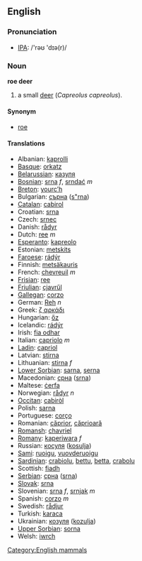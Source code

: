 ==English==
=== Pronunciation ===
*[[w:IPA|IPA]]: /'rəʊ 'dɪə(r)/

=== Noun ===
'''roe deer'''

# a small [[deer]] (''Capreolus capreolus'').

====Synonym====
*[[roe]]

==== Translations ====
*Albanian: [[kaprolli]]
*[[Basque]]: [[orkatz]]
*[[Belarussian]]: [[казуля]]
*[[Bosnian]]: [[srna]] ''f'', [[srndać]] ''m''
*[[Breton]]: [[yourc’h]]
*Bulgarian: [[сърна]] ([[s"rna]])
*[[Catalan]]: [[cabirol]]
*Croatian: [[srna]]
*Czech: [[srnec]]
*Danish: [[rådyr]]
*Dutch: [[ree]] ''m''
*[[Esperanto]]: [[kapreolo]]
*Estonian: [[metskits]]
*[[Faroese]]: [[rádýr]]
*Finnish: [[metsäkauris]]
*French: [[chevreuil]] ''m''
*[[Frisian]]: [[ree]]
*[[Friulian]]: [[cjavrűl]]
*[[Gallegan]]: [[corzo]]
*German: [[Reh]] ''n''
*Greek: [[ζ αρκάδι]] '' ''
*Hungarian: [[őz]]
*Icelandic: [[rádýr]]
*Irish: [[fia odhar]]
*Italian: [[capriolo]] ''m''
*[[Ladin]]: [[capriol]]
*Latvian: [[stirna]]
*Lithuanian: [[stirna]] ''f''
*[[Lower Sorbian]]: [[sarna]], [[serna]]
*Macedonian: [[срна]] ([[srna]])
*Maltese: [[ċerfa]]
*Norwegian: [[rådyr]] ''n''
*[[Occitan]]: [[cabiròl]]
*Polish: [[sarna]] '' ''
*Portuguese: [[corço]]
*Romanian: [[căprior]], [[căprioară]]
*[[Romansh]]: [[chavriel]]
*[[Romany]]: [[kaperiwara]] ''f''
*Russian: [[косуля]] ([[kosulja]]) '' ''
*[[Sami]]: [[ruoigu]], [[vuovderuoigu]]
*[[Sardinian]]: [[crabiolu]], [[bettu]], [[betta]], [[crabolu]]
*Scottish: [[fiadh]]
*[[Serbian]]: [[срна]] ([[srna]])
*[[Slovak]]: [[srna]]
*Slovenian: [[srna]] ''f'', [[srnjak]] ''m''
*Spanish: [[corzo]] ''m''
*Swedish: [[rådjur]]
*Turkish: [[karaca]]
*Ukrainian: [[козуля]] ([[kozulja]])
*[[Upper Sorbian]]: [[sorna]]
*Welsh: [[iwrch]]

[[Category:English mammals]]